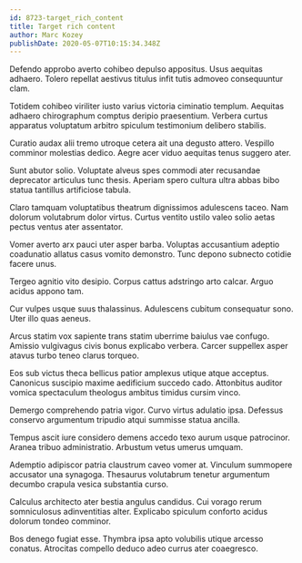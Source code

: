 ```yaml
---
id: 8723-target_rich_content
title: Target rich content
author: Marc Kozey
publishDate: 2020-05-07T10:15:34.348Z
---
```


Defendo approbo averto cohibeo depulso appositus. Usus aequitas adhaero. Tolero repellat aestivus titulus infit tutis admoveo consequuntur clam.

Totidem cohibeo viriliter iusto varius victoria ciminatio templum. Aequitas adhaero chirographum comptus deripio praesentium. Verbera curtus apparatus voluptatum arbitro spiculum testimonium delibero stabilis.

Curatio audax alii tremo utroque cetera ait una degusto attero. Vespillo comminor molestias dedico. Aegre acer viduo aequitas tenus suggero ater.

Sunt abutor solio. Voluptate alveus spes commodi ater recusandae deprecator articulus tunc thesis. Aperiam spero cultura ultra abbas bibo statua tantillus artificiose tabula.

Claro tamquam voluptatibus theatrum dignissimos adulescens taceo. Nam dolorum volutabrum dolor virtus. Curtus ventito ustilo valeo solio aetas pectus ventus ater assentator.

Vomer averto arx pauci uter asper barba. Voluptas accusantium adeptio coadunatio allatus casus vomito demonstro. Tunc depono subnecto cotidie facere unus.

Tergeo agnitio vito desipio. Corpus cattus adstringo arto calcar. Arguo acidus appono tam.

Cur vulpes usque suus thalassinus. Adulescens cubitum consequatur sono. Uter illo quas aeneus.

Arcus statim vox sapiente trans statim uberrime baiulus vae confugo. Amissio vulgivagus civis bonus explicabo verbera. Carcer suppellex asper atavus turbo teneo clarus torqueo.

Eos sub victus theca bellicus patior amplexus utique atque acceptus. Canonicus suscipio maxime aedificium succedo cado. Attonbitus auditor vomica spectaculum theologus ambitus timidus cursim vinco.

Demergo comprehendo patria vigor. Curvo virtus adulatio ipsa. Defessus conservo argumentum tripudio atqui summisse statua ancilla.

Tempus ascit iure considero demens accedo texo aurum usque patrocinor. Aranea tribuo administratio. Arbustum vetus umerus umquam.

Ademptio adipiscor patria claustrum caveo vomer at. Vinculum summopere accusator una synagoga. Thesaurus volutabrum tenetur argumentum decumbo crapula vesica substantia curso.

Calculus architecto ater bestia angulus candidus. Cui vorago rerum somniculosus adinventitias alter. Explicabo spiculum conforto acidus dolorum tondeo comminor.

Bos denego fugiat esse. Thymbra ipsa apto volubilis utique arcesso conatus. Atrocitas compello deduco adeo currus ater coaegresco.

